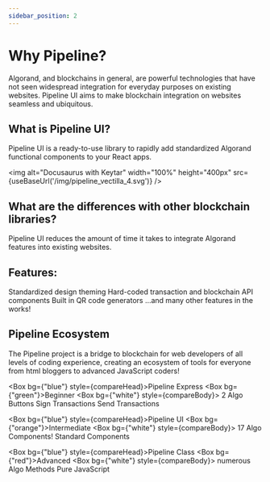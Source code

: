 ```yaml
---
sidebar_position: 2
---
```


# Why Pipeline?

Algorand, and blockchains in general, are powerful technologies that have not seen widespread integration for everyday purposes on existing websites. Pipeline UI aims to make blockchain integration on websites seamless and ubiquitous.

## What is Pipeline UI?

Pipeline UI is a ready-to-use library to rapidly add standardized Algorand functional components to your React apps.


<img alt="Docusaurus with Keytar" width="100%" height="400px" src={useBaseUrl('/img/pipeline_vectilla_4.svg')} />

## What are the differences with other blockchain libraries?

Pipeline UI reduces the amount of time it takes to integrate Algorand features into existing websites.

<h2>Features:</h2>


<Card bg="blue" color="white">Standardized design theming</Card>
<Card bg="blue" color="white">Hard-coded transaction and blockchain API components</Card>
<Card bg="blue" color="white">Built in QR code generators</Card>
<Card bg="blue" color="white">...and many other features in the works!</Card>

## Pipeline Ecosystem

The Pipeline project is a bridge to blockchain for web developers of all levels of coding experience, creating an ecosystem of tools for everyone from html bloggers to advanced JavaScript coders!




<Flex>

<Box bg={"blue"} style={compareHead}><Heading>Pipeline Express</Heading>
<Box bg={"green"}>Beginner</Box>
<Box bg={"white"} style={compareBody}>
<Heading as="h5">2 Algo Buttons</Heading>
<Heading as="h5">Sign Transactions</Heading>
<Heading as="h5">Send Transactions</Heading>
</Box></Box>

<Box bg={"blue"} style={compareHead}><Heading>Pipeline UI</Heading>
<Box bg={"orange"}>Intermediate</Box>
<Box bg={"white"} style={compareBody}>
<Heading as="h5">17 Algo Components!</Heading>
<Heading as="h5">Standard Components</Heading>
</Box></Box>

<Box bg={"blue"} style={compareHead}><Heading>Pipeline Class</Heading>
<Box bg={"red"}>Advanced</Box>
<Box bg={"white"} style={compareBody}>
<Heading as="h5">numerous Algo Methods</Heading>
<Heading as="h5">Pure JavaScript</Heading>
</Box></Box>
</Flex>
